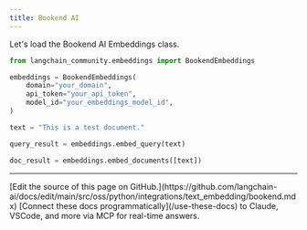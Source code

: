 ```yaml
---
title: Bookend AI
---
```


Let's load the Bookend AI Embeddings class.

```python
from langchain_community.embeddings import BookendEmbeddings
```

```python
embeddings = BookendEmbeddings(
    domain="your_domain",
    api_token="your_api_token",
    model_id="your_embeddings_model_id",
)
```

```python
text = "This is a test document."
```

```python
query_result = embeddings.embed_query(text)
```

```python
doc_result = embeddings.embed_documents([text])
```

---

<Callout icon="pen-to-square" iconType="regular">
    [Edit the source of this page on GitHub.](https://github.com/langchain-ai/docs/edit/main/src/oss/python/integrations/text_embedding/bookend.mdx)
</Callout>
<Tip icon="terminal" iconType="regular">
    [Connect these docs programmatically](/use-these-docs) to Claude, VSCode, and more via MCP for    real-time answers.
</Tip>
